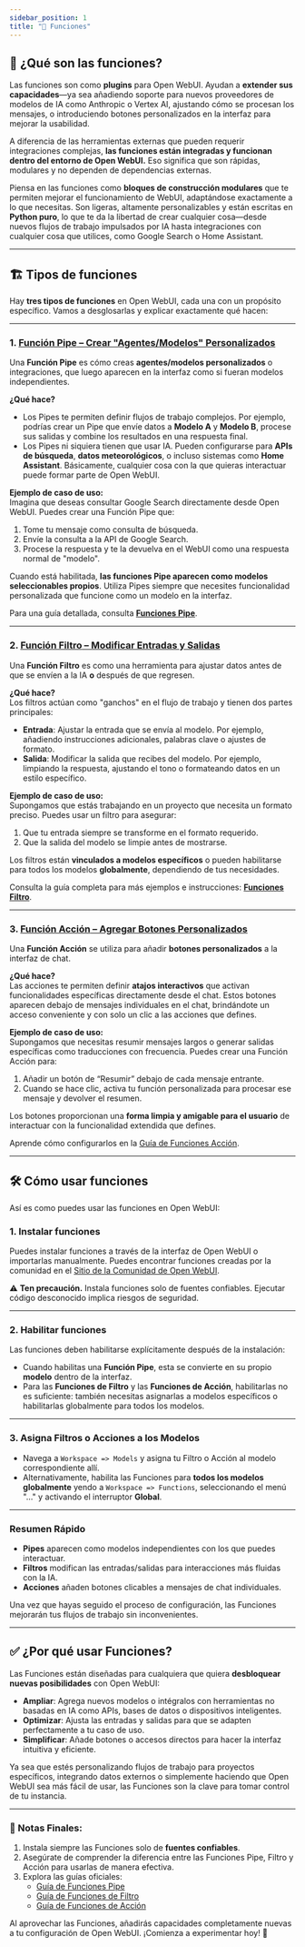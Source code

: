 ```yaml
---
sidebar_position: 1
title: "🧰 Funciones"
---
```


## 🚀 ¿Qué son las funciones?

Las funciones son como **plugins** para Open WebUI. Ayudan a **extender sus capacidades**—ya sea añadiendo soporte para nuevos proveedores de modelos de IA como Anthropic o Vertex AI, ajustando cómo se procesan los mensajes, o introduciendo botones personalizados en la interfaz para mejorar la usabilidad.  

A diferencia de las herramientas externas que pueden requerir integraciones complejas, **las funciones están integradas y funcionan dentro del entorno de Open WebUI.** Eso significa que son rápidas, modulares y no dependen de dependencias externas.  

Piensa en las funciones como **bloques de construcción modulares** que te permiten mejorar el funcionamiento de WebUI, adaptándose exactamente a lo que necesitas. Son ligeras, altamente personalizables y están escritas en **Python puro**, lo que te da la libertad de crear cualquier cosa—desde nuevos flujos de trabajo impulsados por IA hasta integraciones con cualquier cosa que utilices, como Google Search o Home Assistant.

---

## 🏗️ Tipos de funciones  

Hay **tres tipos de funciones** en Open WebUI, cada una con un propósito específico. Vamos a desglosarlas y explicar exactamente qué hacen:

---

### 1. [**Función Pipe** – Crear "Agentes/Modelos" Personalizados](./pipe.mdx)

Una **Función Pipe** es cómo creas **agentes/modelos personalizados** o integraciones, que luego aparecen en la interfaz como si fueran modelos independientes.  

**¿Qué hace?**  
- Los Pipes te permiten definir flujos de trabajo complejos. Por ejemplo, podrías crear un Pipe que envíe datos a **Modelo A** y **Modelo B**, procese sus salidas y combine los resultados en una respuesta final.
- Los Pipes ni siquiera tienen que usar IA. Pueden configurarse para **APIs de búsqueda**, **datos meteorológicos**, o incluso sistemas como **Home Assistant**. Básicamente, cualquier cosa con la que quieras interactuar puede formar parte de Open WebUI.  

**Ejemplo de caso de uso:**  
Imagina que deseas consultar Google Search directamente desde Open WebUI. Puedes crear una Función Pipe que:  
1. Tome tu mensaje como consulta de búsqueda.  
2. Envíe la consulta a la API de Google Search.  
3. Procese la respuesta y te la devuelva en el WebUI como una respuesta normal de "modelo".  

Cuando está habilitada, **las funciones Pipe aparecen como modelos seleccionables propios**. Utiliza Pipes siempre que necesites funcionalidad personalizada que funcione como un modelo en la interfaz.  

Para una guía detallada, consulta [**Funciones Pipe**](./pipe.mdx).

---

### 2. [**Función Filtro** – Modificar Entradas y Salidas](./filter.mdx)  

Una **Función Filtro** es como una herramienta para ajustar datos antes de que se envíen a la IA **o** después de que regresen.  

**¿Qué hace?**  
Los filtros actúan como "ganchos" en el flujo de trabajo y tienen dos partes principales:  
- **Entrada**: Ajustar la entrada que se envía al modelo. Por ejemplo, añadiendo instrucciones adicionales, palabras clave o ajustes de formato.  
- **Salida**: Modificar la salida que recibes del modelo. Por ejemplo, limpiando la respuesta, ajustando el tono o formateando datos en un estilo específico.  

**Ejemplo de caso de uso:**  
Supongamos que estás trabajando en un proyecto que necesita un formato preciso. Puedes usar un filtro para asegurar:  
1. Que tu entrada siempre se transforme en el formato requerido.  
2. Que la salida del modelo se limpie antes de mostrarse.  

Los filtros están **vinculados a modelos específicos** o pueden habilitarse para todos los modelos **globalmente**, dependiendo de tus necesidades.  

Consulta la guía completa para más ejemplos e instrucciones: [**Funciones Filtro**](./filter.mdx).

---

### 3. [**Función Acción** – Agregar Botones Personalizados](./action.mdx) 

Una **Función Acción** se utiliza para añadir **botones personalizados** a la interfaz de chat.  

**¿Qué hace?**  
Las acciones te permiten definir **atajos interactivos** que activan funcionalidades específicas directamente desde el chat. Estos botones aparecen debajo de mensajes individuales en el chat, brindándote un acceso conveniente y con solo un clic a las acciones que defines.  

**Ejemplo de caso de uso:**  
Supongamos que necesitas resumir mensajes largos o generar salidas específicas como traducciones con frecuencia. Puedes crear una Función Acción para:  
1. Añadir un botón de “Resumir” debajo de cada mensaje entrante.  
2. Cuando se hace clic, activa tu función personalizada para procesar ese mensaje y devolver el resumen.  

Los botones proporcionan una **forma limpia y amigable para el usuario** de interactuar con la funcionalidad extendida que defines.  

Aprende cómo configurarlos en la [Guía de Funciones Acción](./action.mdx).

---

## 🛠️ Cómo usar funciones  

Así es como puedes usar las funciones en Open WebUI:

### 1. **Instalar funciones**  
Puedes instalar funciones a través de la interfaz de Open WebUI o importarlas manualmente. Puedes encontrar funciones creadas por la comunidad en el [Sitio de la Comunidad de Open WebUI](https://openwebui.com/functions).

⚠️ **Ten precaución.** Instala funciones solo de fuentes confiables. Ejecutar código desconocido implica riesgos de seguridad.  

---

### 2. **Habilitar funciones**  
Las funciones deben habilitarse explícitamente después de la instalación:  
- Cuando habilitas una **Función Pipe**, esta se convierte en su propio **modelo** dentro de la interfaz.
- Para las **Funciones de Filtro** y las **Funciones de Acción**, habilitarlas no es suficiente: también necesitas asignarlas a modelos específicos o habilitarlas globalmente para todos los modelos.

---

### 3. **Asigna Filtros o Acciones a los Modelos**
- Navega a `Workspace => Models` y asigna tu Filtro o Acción al modelo correspondiente allí.
- Alternativamente, habilita las Funciones para **todos los modelos globalmente** yendo a `Workspace => Functions`, seleccionando el menú "..." y activando el interruptor **Global**.

---

### Resumen Rápido
- **Pipes** aparecen como modelos independientes con los que puedes interactuar.
- **Filtros** modifican las entradas/salidas para interacciones más fluidas con la IA.
- **Acciones** añaden botones clicables a mensajes de chat individuales.

Una vez que hayas seguido el proceso de configuración, las Funciones mejorarán tus flujos de trabajo sin inconvenientes.

---

## ✅ ¿Por qué usar Funciones?

Las Funciones están diseñadas para cualquiera que quiera **desbloquear nuevas posibilidades** con Open WebUI:

- **Ampliar**: Agrega nuevos modelos o intégralos con herramientas no basadas en IA como APIs, bases de datos o dispositivos inteligentes.
- **Optimizar**: Ajusta las entradas y salidas para que se adapten perfectamente a tu caso de uso.
- **Simplificar**: Añade botones o accesos directos para hacer la interfaz intuitiva y eficiente.

Ya sea que estés personalizando flujos de trabajo para proyectos específicos, integrando datos externos o simplemente haciendo que Open WebUI sea más fácil de usar, las Funciones son la clave para tomar control de tu instancia.

---

### 📝 Notas Finales:
1. Instala siempre las Funciones solo de **fuentes confiables**.
2. Asegúrate de comprender la diferencia entre las Funciones Pipe, Filtro y Acción para usarlas de manera efectiva.
3. Explora las guías oficiales:
   - [Guía de Funciones Pipe](./pipe.mdx)
   - [Guía de Funciones de Filtro](./filter.mdx)
   - [Guía de Funciones de Acción](./action.mdx)

Al aprovechar las Funciones, añadirás capacidades completamente nuevas a tu configuración de Open WebUI. ¡Comienza a experimentar hoy! 🚀